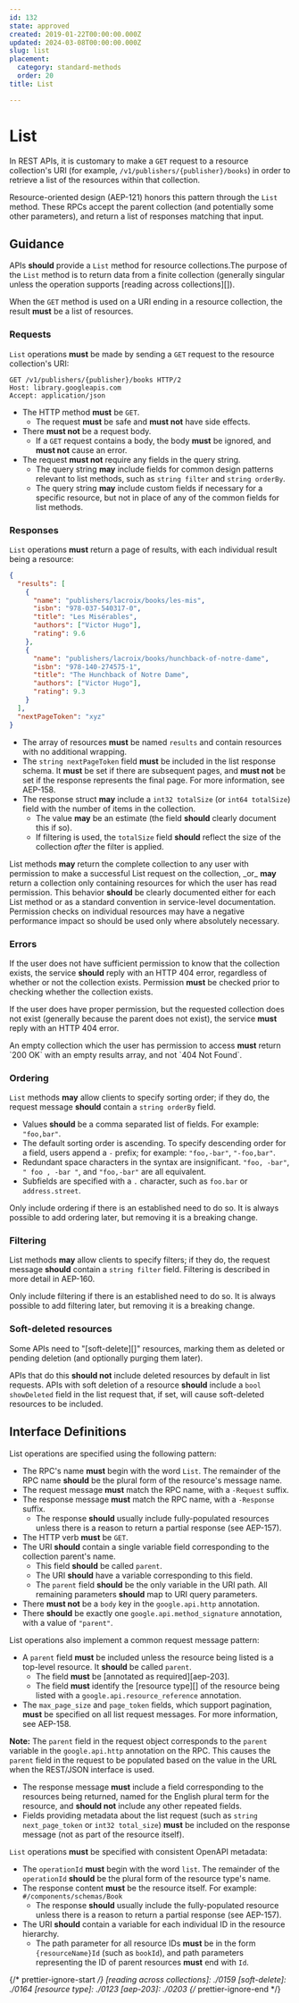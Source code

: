 ```yaml
---
id: 132
state: approved
created: 2019-01-22T00:00:00.000Z
updated: 2024-03-08T00:00:00.000Z
slug: list
placement:
  category: standard-methods
  order: 20
title: List

--- 
```


# List

In REST APIs, it is customary to make a `GET` request to a resource
collection's URI (for example, `/v1/publishers/{publisher}/books`) in order to
retrieve a list of the resources within that collection.

Resource-oriented design (AEP-121) honors this pattern through the `List`
method. These RPCs accept the parent collection (and potentially some other
parameters), and return a list of responses matching that input.

## Guidance

APIs <b class="font-extrabold	text-yellow-700">should</b> provide a `List` method for resource collections.The purpose of
the `List` method is to return data from a finite collection (generally
singular unless the operation supports [reading across collections][]).

When the `GET` method is used on a URI ending in a resource collection, the
result <b class="font-extrabold	text-red-700">must</b> be a list of resources.

### Requests

`List` operations <b class="font-extrabold	text-red-700">must</b> be made by sending a `GET` request to the resource
collection's URI:

```http
GET /v1/publishers/{publisher}/books HTTP/2
Host: library.googleapis.com
Accept: application/json
```

- The HTTP method <b class="font-extrabold	text-red-700">must</b> be `GET`.
  - The request <b class="font-extrabold	text-red-700">must</b> be safe and <b class="font-extrabold	text-red-700">must not</b> have side effects.
- There <b class="font-extrabold	text-red-700">must not</b> be a request body.
  - If a `GET` request contains a body, the body <b class="font-extrabold	text-red-700">must</b> be ignored, and
    <b class="font-extrabold	text-red-700">must not</b> cause an error.
- The request <b class="font-extrabold	text-red-700">must not</b> require any fields in the query string.
  - The query string <b class="font-extrabold text-green-700">may</b> include fields for common design patterns relevant
    to list methods, such as `string filter` and `string orderBy`.
  - The query string <b class="font-extrabold text-green-700">may</b> include custom fields if necessary for a specific
    resource, but not in place of any of the common fields for list methods.

### Responses

`List` operations <b class="font-extrabold	text-red-700">must</b> return a page of results, with each individual
result being a resource:

```json
{
  "results": [
    {
      "name": "publishers/lacroix/books/les-mis",
      "isbn": "978-037-540317-0",
      "title": "Les Misérables",
      "authors": ["Victor Hugo"],
      "rating": 9.6
    },
    {
      "name": "publishers/lacroix/books/hunchback-of-notre-dame",
      "isbn": "978-140-274575-1",
      "title": "The Hunchback of Notre Dame",
      "authors": ["Victor Hugo"],
      "rating": 9.3
    }
  ],
  "nextPageToken": "xyz"
}
```

- The array of resources <b class="font-extrabold	text-red-700">must</b> be named `results` and contain resources with
  no additional wrapping.
- The `string nextPageToken` field <b class="font-extrabold	text-red-700">must</b> be included in the list response
  schema. It <b class="font-extrabold	text-red-700">must</b> be set if there are subsequent pages, and <b class="font-extrabold	text-red-700">must not</b> be
  set if the response represents the final page. For more information, see
  AEP-158.
- The response struct <b class="font-extrabold text-green-700">may</b> include a `int32 totalSize` (or
  `int64 totalSize`) field with the number of items in the collection.
  - The value <b class="font-extrabold text-green-700">may</b> be an estimate (the field <b class="font-extrabold	text-yellow-700">should</b> clearly document
    this if so).
  - If filtering is used, the `totalSize` field <b class="font-extrabold	text-yellow-700">should</b> reflect the size of
    the collection _after_ the filter is applied.

<Aside type="note" title="Note">
  List methods <b class="font-extrabold text-green-700">may</b> return the complete collection to any user with
  permission to make a successful List request on the collection, _or_ <b class="font-extrabold text-green-700">may</b>
  return a collection only containing resources for which the user has read
  permission. This behavior <b class="font-extrabold	text-yellow-700">should</b> be clearly documented either for each List
  method or as a standard convention in service-level documentation. Permission
  checks on individual resources may have a negative performance impact so should
  be used only where absolutely necessary.
</Aside>

### Errors

If the user does not have sufficient permission to know that the collection
exists, the service <b class="font-extrabold	text-yellow-700">should</b> reply with an HTTP 404 error, regardless of
whether or not the collection exists. Permission <b class="font-extrabold	text-red-700">must</b> be checked prior to
checking whether the collection exists.

If the user does have proper permission, but the requested collection does not
exist (generally because the parent does not exist), the service <b class="font-extrabold	text-red-700">must</b> reply
with an HTTP 404 error.

<Aside type="note" title="Note">
  An empty collection which the user has permission to access <b class="font-extrabold	text-red-700">must</b>
  return `200 OK` with an empty results array, and not `404 Not Found`.
</Aside>

### Ordering

`List` methods <b class="font-extrabold text-green-700">may</b> allow clients to specify sorting order; if they do, the
request message <b class="font-extrabold	text-yellow-700">should</b> contain a `string orderBy` field.

- Values <b class="font-extrabold	text-yellow-700">should</b> be a comma separated list of fields. For example:
  `"foo,bar"`.
- The default sorting order is ascending. To specify descending order for a
  field, users append a `-` prefix; for example: `"foo,-bar"`, `"-foo,bar"`.
- Redundant space characters in the syntax are insignificant. `"foo, -bar"`,
  `" foo , -bar "`, and `"foo,-bar"` are all equivalent.
- Subfields are specified with a `.` character, such as `foo.bar` or
  `address.street`.

<Aside type="note" title="Note">
  Only include ordering if there is an established need to do so. It is
  always possible to add ordering later, but removing it is a breaking change.
</Aside>

### Filtering

List methods <b class="font-extrabold text-green-700">may</b> allow clients to specify filters; if they do, the request
message <b class="font-extrabold	text-yellow-700">should</b> contain a `string filter` field. Filtering is described in
more detail in AEP-160.

<Aside type="note" title="Note">
  Only include filtering if there is an established need to do so. It
  is always possible to add filtering later, but removing it is a breaking
  change.
</Aside>

### Soft-deleted resources

Some APIs need to "[soft-delete][]" resources, marking them as deleted or
pending deletion (and optionally purging them later).

APIs that do this <b class="font-extrabold	text-yellow-700">should not</b> include deleted resources by default in list
requests. APIs with soft deletion of a resource <b class="font-extrabold	text-yellow-700">should</b> include a
`bool showDeleted` field in the list request that, if set, will cause
soft-deleted resources to be included.

## Interface Definitions


<Tabs>
  <TabItem label="Protocol Buffers">
  
  
  List operations are specified using the following pattern:
  
  <Sample path="../aep.dev/aep/general/0132/list.proto" type="protobuf" token1="rpc ListBooks" token2="" />
  
  - The RPC's name <b class="font-extrabold	text-red-700">must</b> begin with the word `List`. The remainder of the RPC
    name <b class="font-extrabold	text-yellow-700">should</b> be the plural form of the resource's message name.
  - The request message <b class="font-extrabold	text-red-700">must</b> match the RPC name, with a `-Request` suffix.
  - The response message <b class="font-extrabold	text-red-700">must</b> match the RPC name, with a `-Response` suffix.
    - The response <b class="font-extrabold	text-yellow-700">should</b> usually include fully-populated resources unless
      there is a reason to return a partial response (see AEP-157).
  - The HTTP verb <b class="font-extrabold	text-red-700">must</b> be `GET`.
  - The URI <b class="font-extrabold	text-yellow-700">should</b> contain a single variable field corresponding to the
    collection parent's name.
    - This field <b class="font-extrabold	text-yellow-700">should</b> be called `parent`.
    - The URI <b class="font-extrabold	text-yellow-700">should</b> have a variable corresponding to this field.
    - The `parent` field <b class="font-extrabold	text-yellow-700">should</b> be the only variable in the URI path. All
      remaining parameters <b class="font-extrabold	text-yellow-700">should</b> map to URI query parameters.
  - There <b class="font-extrabold	text-red-700">must not</b> be a `body` key in the `google.api.http` annotation.
  - There <b class="font-extrabold	text-yellow-700">should</b> be exactly one `google.api.method_signature` annotation,
    with a value of `"parent"`.
  
  List operations also implement a common request message pattern:
  
  <Sample path="../aep.dev/aep/general/0132/list.proto" type="protobuf" token1="message ListBooksRequest" token2="" />
  
  - A `parent` field <b class="font-extrabold	text-red-700">must</b> be included unless the resource being listed is a
    top-level resource. It <b class="font-extrabold	text-yellow-700">should</b> be called `parent`.
    - The field <b class="font-extrabold	text-red-700">must</b> be [annotated as required][aep-203].
    - The field <b class="font-extrabold	text-red-700">must</b> identify the [resource type][] of the resource being
      listed with a `google.api.resource_reference` annotation.
  - The `max_page_size` and `page_token` fields, which support pagination,
    <b class="font-extrabold	text-red-700">must</b> be specified on all list request messages. For more information, see
    AEP-158.
  
  **Note:** The `parent` field in the request object corresponds to the `parent`
  variable in the `google.api.http` annotation on the RPC. This causes the
  `parent` field in the request to be populated based on the value in the URL
  when the REST/JSON interface is used.
  
  <Sample path="../aep.dev/aep/general/0132/list.proto" type="protobuf" token1="message ListBooksResponse" token2="" />
  
  - The response message <b class="font-extrabold	text-red-700">must</b> include a field corresponding to the resources
    being returned, named for the English plural term for the resource, and
    <b class="font-extrabold	text-yellow-700">should not</b> include any other repeated fields.
  - Fields providing metadata about the list request (such as
    `string next_page_token` or `int32 total_size`) <b class="font-extrabold	text-red-700">must</b> be included on the
    response message (not as part of the resource itself).
  
  
  </TabItem>
  <TabItem label="OpenAPI 3.0">
  
  
  `List` operations <b class="font-extrabold	text-red-700">must</b> be specified with consistent OpenAPI metadata:
  
  <Sample path="../aep.dev/aep/general/0132/list.oas.yaml" type="yml" token1="paths" token2="" />
  
  - The `operationId` <b class="font-extrabold	text-red-700">must</b> begin with the word `list`. The remainder of the
    `operationId` <b class="font-extrabold	text-yellow-700">should</b> be the plural form of the resource type's name.
  - The response content <b class="font-extrabold	text-red-700">must</b> be the resource itself. For example:
    `#/components/schemas/Book`
    - The response <b class="font-extrabold	text-yellow-700">should</b> usually include the fully-populated resource unless
      there is a reason to return a partial response (see AEP-157).
  - The URI <b class="font-extrabold	text-yellow-700">should</b> contain a variable for each individual ID in the resource
    hierarchy.
    - The path parameter for all resource IDs <b class="font-extrabold	text-red-700">must</b> be in the form
      `{resourceName}Id` (such as `bookId`), and path parameters representing the
      ID of parent resources <b class="font-extrabold	text-red-700">must</b> end with `Id`.
  
  
  </TabItem>
</Tabs>
    

{/* prettier-ignore-start  */}
[reading across collections]: ./0159
[soft-delete]: ./0164
[resource type]: ./0123
[aep-203]: ./0203
{/* prettier-ignore-end  */}
